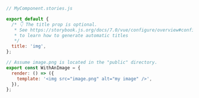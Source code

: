 ```js
// MyComponent.stories.js

export default {
  /* 👇 The title prop is optional.
   * See https://storybook.js.org/docs/7.0/vue/configure/overview#configure-story-loading
   * to learn how to generate automatic titles
   */
  title: 'img',
};

// Assume image.png is located in the "public" directory.
export const WithAnImage = {
  render: () => ({
    template: '<img src="image.png" alt="my image" />',
  }),
};
```
